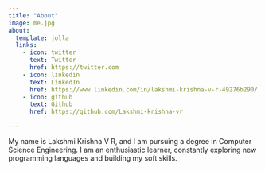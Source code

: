 ```yaml
---
title: "About"
image: me.jpg
about:
  template: jolla
  links:
    - icon: twitter
      text: Twitter
      href: https://twitter.com
    - icon: linkedin
      text: LinkedIn
      href: https://www.linkedin.com/in/lakshmi-krishna-v-r-49276b290/
    - icon: github
      text: Github
      href: https://github.com/Lakshmi-krishna-vr

---
```


My name is Lakshmi Krishna V R, and I am pursuing a degree in Computer Science Engineering. I am an enthusiastic learner, constantly exploring new programming languages and building my soft skills.
